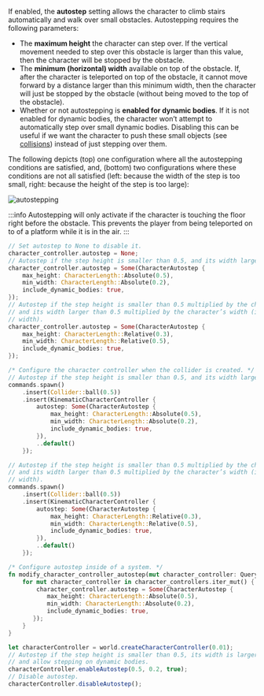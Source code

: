 
If enabled, the **autostep** setting allows the character to climb stairs automatically and walk over small obstacles.
Autostepping requires the following parameters:
- The **maximum height** the character can step over. If the vertical movement needed to step over this obstacle is larger
than this value, then the character will be stopped by the obstacle.
- The **minimum (horizontal) width** available on top of the obstacle. If, after the character is teleported on top of the obstacle, it
cannot move forward by a distance larger than this minimum width, then the character will just be stopped by the obstacle
(without being moved to the top of the obstacle).
- Whether or not autostepping is **enabled for dynamic bodies**. If it is not enabled for dynamic bodies, the character
won’t attempt to automatically step over small dynamic bodies. Disabling this can be useful if we want the character to
push these small objects (see [collisions](#collisions)) instead of just stepping over them.

The following depicts (top) one configuration where all the autostepping conditions are satisfied, and, (bottom) two
configurations where these conditions are not all satisfied (left: because the width of the step is too small, right:
because the height of the step is too large):

![autostepping](/img/cct_autostep.svg)

:::info
Autostepping will only activate if the character is touching the floor right before the obstacle.
This prevents the player from being teleported on to of a platform while it is in the air.
:::

<rapier>

```rust
// Set autostep to None to disable it.
character_controller.autostep = None;
// Autostep if the step height is smaller than 0.5, and its width larger than 0.2.
character_controller.autostep = Some(CharacterAutostep {
    max_height: CharacterLength::Absolute(0.5),
    min_width: CharacterLength::Absolute(0.2),
    include_dynamic_bodies: true,
});
// Autostep if the step height is smaller than 0.5 multiplied by the character’s height,
// and its width larger than 0.5 multiplied by the character’s width (i.e. half the character’s
// width).
character_controller.autostep = Some(CharacterAutostep {
    max_height: CharacterLength::Relative(0.3),
    min_width: CharacterLength::Relative(0.5),
    include_dynamic_bodies: true,
});
```

</rapier>
<bevy>

```rust
/* Configure the character controller when the collider is created. */
// Autostep if the step height is smaller than 0.5, and its width larger than 0.2.
commands.spawn()
    .insert(Collider::ball(0.5))
    .insert(KinematicCharacterController {
        autostep: Some(CharacterAutostep {
            max_height: CharacterLength::Absolute(0.5),
            min_width: CharacterLength::Absolute(0.2),
            include_dynamic_bodies: true,
        }),
        ..default()
    });

// Autostep if the step height is smaller than 0.5 multiplied by the character’s height,
// and its width larger than 0.5 multiplied by the character’s width (i.e. half the character’s
// width).
commands.spawn()
    .insert(Collider::ball(0.5))
    .insert(KinematicCharacterController {
        autostep: Some(CharacterAutostep {
            max_height: CharacterLength::Relative(0.3),
            min_width: CharacterLength::Relative(0.5),
            include_dynamic_bodies: true,
        }),
        ..default()
    });
```
```rust
/* Configure autostep inside of a system. */
fn modify_character_controller_autostep(mut character_controller: Query<&mut KinematicCharacterController>) {
    for mut character_controller in character_controllers.iter_mut() {
        character_controller.autostep = Some(CharacterAutostep {
           max_height: CharacterLength::Absolute(0.5),
           min_width: CharacterLength::Absolute(0.2),
           include_dynamic_bodies: true,
       });
    }
}
```

</bevy>
<js>

```js
let characterController = world.createCharacterController(0.01);
// Autostep if the step height is smaller than 0.5, its width is larger than 0.2,
// and allow stepping on dynamic bodies.
characterController.enableAutostep(0.5, 0.2, true);
// Disable autostep.
characterController.disableAutostep();
```

</js>